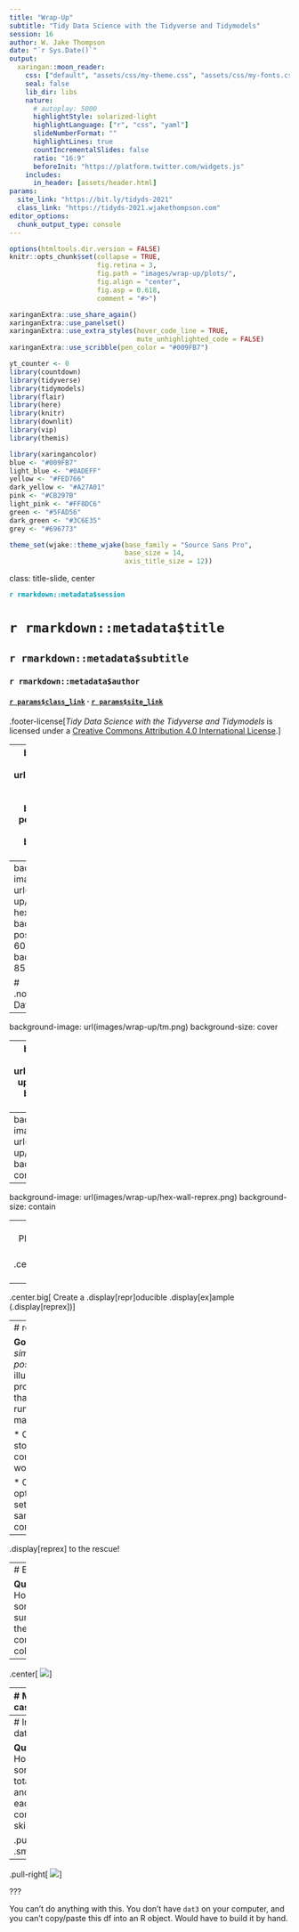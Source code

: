 ```yaml
---
title: "Wrap-Up"
subtitle: "Tidy Data Science with the Tidyverse and Tidymodels"
session: 16
author: W. Jake Thompson
date: "`r Sys.Date()`"
output:
  xaringan::moon_reader:
    css: ["default", "assets/css/my-theme.css", "assets/css/my-fonts.css"]
    seal: false 
    lib_dir: libs
    nature:
      # autoplay: 5000
      highlightStyle: solarized-light
      highlightLanguage: ["r", "css", "yaml"]
      slideNumberFormat: "" 
      highlightLines: true
      countIncrementalSlides: false
      ratio: "16:9"
      beforeInit: "https://platform.twitter.com/widgets.js"
    includes:
      in_header: [assets/header.html]
params:
  site_link: "https://bit.ly/tidyds-2021"
  class_link: "https://tidyds-2021.wjakethompson.com"
editor_options: 
  chunk_output_type: console
---
```


```r
options(htmltools.dir.version = FALSE)
knitr::opts_chunk$set(collapse = TRUE,
                      fig.retina = 3,
                      fig.path = "images/wrap-up/plots/",
                      fig.align = "center",
                      fig.asp = 0.618,
                      comment = "#>")

xaringanExtra::use_share_again()
xaringanExtra::use_panelset()
xaringanExtra::use_extra_styles(hover_code_line = TRUE,
                                mute_unhighlighted_code = FALSE)
xaringanExtra::use_scribble(pen_color = "#009FB7")

yt_counter <- 0
library(countdown)
library(tidyverse)
library(tidymodels)
library(flair)
library(here)
library(knitr)
library(downlit)
library(vip)
library(themis)

library(xaringancolor)
blue <- "#009FB7"
light_blue <- "#0ADEFF"
yellow <- "#FED766"
dark_yellow <- "#A27A01"
pink <- "#CB297B"
light_pink <- "#FF8DC6"
green <- "#5FAD56"
dark_green <- "#3C6E35"
grey <- "#696773"

theme_set(wjake::theme_wjake(base_family = "Source Sans Pro",
                             base_size = 14,
                             axis_title_size = 12))
```


class: title-slide, center

<span class="fa-stack fa-4x">
  <i class="fa fa-circle fa-stack-2x" style="color: #ffffff;"></i>
  <strong class="fa-stack-1x" style="color:#009FB7;">`r rmarkdown::metadata$session`</strong>
</span> 

# `r rmarkdown::metadata$title`

## `r rmarkdown::metadata$subtitle`

### `r rmarkdown::metadata$author`

#### [`r params$class_link`](`r params$class_link`) &#183; [`r params$site_link`](`r params$site_link`)

.footer-license[*Tidy Data Science with the Tidyverse and Tidymodels* is licensed under a [Creative Commons Attribution 4.0 International License](https://creativecommons.org/licenses/by/4.0/).]

<div style = "position:fixed; visibility: hidden">
  $$\require{color}\definecolor{blue}{rgb}{0, 0.623529411764706, 0.717647058823529}$$
  $$\require{color}\definecolor{light_blue}{rgb}{0.0392156862745098, 0.870588235294118, 1}$$
  $$\require{color}\definecolor{yellow}{rgb}{0.996078431372549, 0.843137254901961, 0.4}$$
  $$\require{color}\definecolor{dark_yellow}{rgb}{0.635294117647059, 0.47843137254902, 0.00392156862745098}$$
  $$\require{color}\definecolor{pink}{rgb}{0.796078431372549, 0.16078431372549, 0.482352941176471}$$
  $$\require{color}\definecolor{light_pink}{rgb}{1, 0.552941176470588, 0.776470588235294}$$
  $$\require{color}\definecolor{grey}{rgb}{0.411764705882353, 0.403921568627451, 0.450980392156863}$$
</div>
  
<script type="text/x-mathjax-config">
  MathJax.Hub.Config({
    TeX: {
      Macros: {
        blue: ["{\\color{blue}{#1}}", 1],
        light_blue: ["{\\color{light_blue}{#1}}", 1],
        yellow: ["{\\color{yellow}{#1}}", 1],
        dark_yellow: ["{\\color{dark_yellow}{#1}}", 1],
        pink: ["{\\color{pink}{#1}}", 1],
        light_pink: ["{\\color{light_pink}{#1}}", 1],
        grey: ["{\\color{grey}{#1}}", 1]
      },
      loader: {load: ['[tex]/color']},
      tex: {packages: {'[+]': ['color']}}
    }
  });
</script>

---
background-image: url(images/wrap-up/applied-ds.png)
background-position: center 60%
background-size: 85%

# .nobold[(Applied)] Data Science

---
background-image: url(images/wrap-up/applied-ds-hex.png)
background-position: center 60%
background-size: 85%

# .nobold[(Applied)] Data Science

---
background-image: url(images/wrap-up/tm.png)
background-size: cover

---
background-image: url(images/wrap-up/tm-hex.png)
background-size: cover

---
background-image: url(images/wrap-up/hex-wall.png)
background-size: contain


---
background-image: url(images/wrap-up/hex-wall-reprex.png)
background-size: contain

---
<div class="hex-book">
  <a href="https://reprex.tidyverse.org/">
    <img class="hex" src="images/hex/reprex.png">
  </a>
  <a href="https://r4ds.had.co.nz/introduction.html#getting-help-and-learning-more">
    <img class="book" src="images/books/r4ds-reprex.png">
  </a>
</div>

---
# Please help!

.center[
![](https://media.giphy.com/media/fdLR6LGwAiVNhGQNvf/giphy.gif)
]

--

.center.big[
Create a .display[repr]oducible .display[ex]ample (.display[reprex])
]

---
# reprex

**Goal**: create the *simplest example possible* to illustrate the problem/question, that anyone can run on their own machine

* Can't use data stored on your computer (others won't have that)

* Can't assume options or settings are the same across computers

--

.display[reprex] to the rescue!

---
# Example

**Question**: How do I sort by a sum and then all component columns?

--

.center[
![](https://media.giphy.com/media/t6WvtUluR8V2NSxLlk/giphy.gif)
]

---
# My use case

```r
n <- 50

set.seed(123)
dat3 <- tibble(student_id = sample(1000:9999, n),
               skill_1 = sample(0:1, n, replace = TRUE),
               skill_2 = sample(0:1, n, replace = TRUE),
               skill_3 = sample(0:1, n, replace = TRUE))

dat4 <- tibble(student_id = sample(1000:9999, n),
               skill_1 = sample(0:1, n, replace = TRUE),
               skill_2 = sample(0:1, n, replace = TRUE),
               skill_3 = sample(0:1, n, replace = TRUE),
               skill_4 = sample(0:1, n, replace = TRUE))
```

.pull-left[
.small[
```r
dat3
```
]
]

.pull-right[
.small[
```r
dat4
```
]
]

???

I have some data that shows which of 3 skills each student has mastered. I want to sort the data by the total number of skills mastered, and then by each skill. But the number of skills can change. How can I write a solution that will work for any number of skills?

---
# Include data

**Question**: How do I sort by total skills and then each component skill?

.pull-left[
.smallish[
```r
dat3
```
]
]

--

.pull-right[
![](https://media.giphy.com/media/1QhmDy91F9veMRLpvK/giphy.gif)
]

???

You can't do anything with this. You don't have `dat3` on your computer, and you can't copy/paste this df into an R object. Would have to build it by hand.
